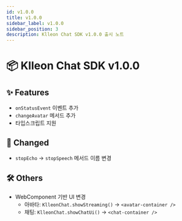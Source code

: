 ```yaml
---
id: v1.0.0
title: v1.0.0
sidebar_label: v1.0.0
sidebar_position: 3
description: Klleon Chat SDK v1.0.0 출시 노트
---
```


# 📦 Klleon Chat SDK v1.0.0

## ✨ Features

- `onStatusEvent` 이벤트 추가
- `changeAvatar` 메서드 추가
- 타입스크립트 지원

## 🔁 Changed

- `stopEcho` → `stopSpeech` 메서드 이름 변경

## 🛠️ Others

- WebComponent 기반 UI 변경
  - 아바타: `KlleonChat.showStreaming()` → `<avatar-container />`
  - 채팅: `KlleonChat.showChatUi()` → `<chat-container />`
